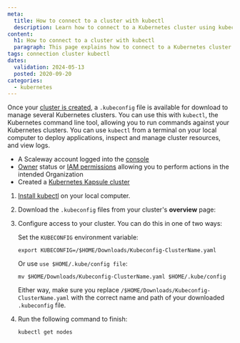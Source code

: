 ```yaml
---
meta:
  title: How to connect to a cluster with kubectl
  description: Learn how to connect to a Kubernetes cluster using kubectl. Follow steps to manage cluster resources, deploy applications, and view logs easily from your local computer.
content:
  h1: How to connect to a cluster with kubectl
  paragraph: This page explains how to connect to a Kubernetes cluster via kubectl
tags: connection cluster kubectl
dates:
  validation: 2024-05-13
  posted: 2020-09-20
categories:
  - kubernetes
---
```


Once your [cluster is created](/containers/kubernetes/how-to/create-cluster/), a `.kubeconfig` file is available for download to manage several Kubernetes clusters. You can use this with `kubectl`, the Kubernetes command line tool, allowing you to run commands against your Kubernetes clusters. You can use `kubectl` from a terminal on your local computer to deploy applications, inspect and manage cluster resources, and view logs.

<Macro id="requirements" />

- A Scaleway account logged into the [console](https://console.scaleway.com/)
- [Owner](/identity-and-access-management/iam/concepts/#owner) status or [IAM permissions](/identity-and-access-management/iam/concepts/#permission) allowing you to perform actions in the intended Organization
- Created a [Kubernetes Kapsule cluster](/containers/kubernetes/how-to/create-cluster/)

1. [Install kubectl](https://kubernetes.io/docs/tasks/tools/) on your local computer.
2. Download the `.kubeconfig` files from your cluster's **overview** page:
    <Lightbox src="scaleway-kapsule_kubeconfig.webp" alt="" />
3. Configure access to your cluster. You can do this in one of two ways:

    Set the `KUBECONFIG` environment variable:
    ```
    export KUBECONFIG=/$HOME/Downloads/Kubeconfig-ClusterName.yaml
    ```

    Or use `use $HOME/.kube/config file`:
    ```
    mv $HOME/Downloads/Kubeconfig-ClusterName.yaml $HOME/.kube/config
    ```

    Either way, make sure you replace `/$HOME/Downloads/Kubeconfig-ClusterName.yaml` with the correct name and path of your downloaded `.kubeconfig` file.
4. Run the following command to finish:
    ```
    kubectl get nodes
    ```


